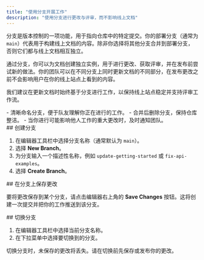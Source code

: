 ```yaml
---
title: "使用分支开展工作"
description: "使用分支进行更改与评审，而不影响线上文档"
---
```


分支是版本控制的一项功能，用于指向仓库中的特定提交。你的部署分支（通常为 `main`）代表用于构建线上文档的内容。除非你选择将其他分支合并到部署分支，否则它们都与线上文档相互独立。

通过分支，你可以为文档创建独立实例，用于进行更改、获取评审，并在发布前尝试新的做法。你的团队可以在不同分支上同时更新文档的不同部分，在发布更改之前不会影响用户在你的线上站点上看到的内容。

我们建议在更新文档时始终基于分支进行工作，以保持线上站点稳定并支持评审工作流。

<Tip>
  - 清晰命名分支，便于队友理解你正在进行的工作。
  - 合并后删除分支，保持仓库整洁。
  - 当你进行可能影响他人工作的重大更改时，及时通知团队。
</Tip>

<div id="creating-a-branch">
  ## 创建分支
</div>

1. 在编辑器工具栏中选择分支名称（通常默认为 `main`）。
2. 选择 **New Branch**。
3. 为分支输入一个描述性名称，例如 `update-getting-started` 或 `fix-api-examples`。
4. 选择 **Create Branch**。

<div id="saving-changes-on-a-branch">
  ## 在分支上保存更改
</div>

要将更改保存到某个分支，请点击编辑器右上角的 **Save Changes** 按钮。这将创建一次提交并把你的工作推送到该分支。

<div id="switching-branches">
  ## 切换分支
</div>

1. 在编辑器工具栏中选择当前分支名称。
2. 在下拉菜单中选择要切换到的分支。

<Tip>
  切换分支时，未保存的更改将丢失。请在切换前先保存或发布你的更改。
</Tip>